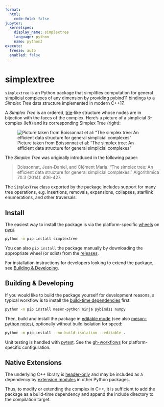 ```yaml
---
format:
  html:
    code-fold: false
jupyter: 
  kernelspec:
    display_name: simplextree
    language: python
    name: python3
execute: 
  freeze: auto
  enabled: false
---
```


# simplextree

`simplextree` is an Python package that simplifies computation for general [simplicial complexes](https://en.wikipedia.org/wiki/Simplicial_complex) of any dimension by providing [pybind11](https://github.com/pybind/pybind11) bindings to a _Simplex Tree_ data structure implemented in modern C++17. 

A _Simplex Tree_ is an ordered, [trie](https://en.wikipedia.org/wiki/Trie)-like structure whose nodes are in bijection with the faces of the complex. Here's a picture of a simplicial 3-complex (left) and its corresponding Simplex Tree (right):

![Picture taken from Boissonnat et al: "The simplex tree: An efficient data structure for general simplicial complexes"](../static/simplextree.png){.preview-image}

The _Simplex Tree_ was originally introduced in the following paper:

> Boissonnat, Jean-Daniel, and Clément Maria. "The simplex tree: An efficient data structure for general simplicial complexes." Algorithmica 70.3 (2014): 406-427.

The `SimplexTree` class exported by the package includes support for many tree operations, e.g. insertions, removals, expansions, collapses, star/link enumerations, and other traversals. 

## Install 

The easiest way to install the package is via the platform-specific [wheels](https://pythonwheels.com/) on [pypi](https://pypi.org/project/simplextree/). 

```bash 
python -m pip install simplextree 
```

You can also `pip install` the package manually by downloading the appropriate wheel (or sdist) from the [releases](https://github.com/peekxc/simplextree-py/releases/). 

For installation instructions for developers looking to extend the package, see [Building & Developing](#building--developing). 

## Building & Developing 

If you would like to build the package yourself for development reasons, a typical workflow is to install the [build-time dependencies](https://pip.pypa.io/en/stable/reference/build-system/pyproject-toml/#build-time-dependencies) first: 

```bash
python -m pip install meson-python ninja pybind11 numpy
```

Then, build and install the package in [editable mode](https://peps.python.org/pep-0660/) (see also [meson-python notes](https://meson-python.readthedocs.io/en/latest/how-to-guides/editable-installs.html)), optionally without build isolation for speed:

```bash
python -m pip install --no-build-isolation --editable .
```

Unit testing is handled with [pytest](https://docs.pytest.org/en/7.4.x/). See the [gh-workflows](https://github.com/peekxc/simplextree-py/actions) for platform-specific configuration. 

## Native Extensions 

The underlying C++ library is [header-only](https://en.wikipedia.org/wiki/Header-only) and may be included as a dependency by [extension modules](https://docs.python.org/3/extending/extending.html) in other Python packages.

Thus, to modify or extending the complex in C++, it is sufficient to add the package as a build-time dependency and append the include directory to the compilation target.

<script data-goatcounter="https://peekxc.goatcounter.com/count"
        async src="//gc.zgo.at/count.js"></script>